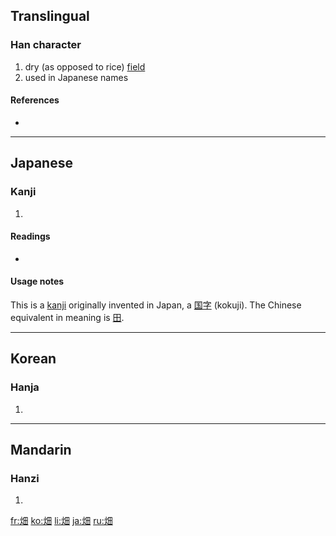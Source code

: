 ==Translingual==

===Han character===
{{Han char|rn=102|rad=田|as=04|sn=9|four=|canj=火田 (FW)|ids=⿰[[火]][[田]]}}

# dry (as opposed to rice) [[field]]
# used in Japanese names

====References====
* {{Han ref|kx=0760.341|dkj=21797|dj=1078.170|hdz=32195.110|uh=7551|ud=30033}}

----

==Japanese==

===Kanji===
{{ja-kanji|grade=3|rs=田04}}

# {{defn|Japanese}}

====Readings====
* {{ja-readings|on=|kun=[[はた]] (hata), [[はたけ]] (hatake)}}

====Usage notes====
This is a [[kanji]] originally invented in Japan, a [[国字]] (kokuji). The Chinese equivalent in meaning is [[田]].

----

==Korean==

===Hanja===
{{ko-hanja|hangeul=[[전]]|eumhun=|rv=jeon|mr=chŏn|y=cen}}

# {{defn|Korean}}

----

==Mandarin==

===Hanzi===
{{cmn-hanzi|pin=[[tián]] ([[tian2]])|wg=t'ien<sup>2</sup>}}

# {{defn|Mandarin}}

[[fr:畑]]
[[ko:畑]]
[[li:畑]]
[[ja:畑]]
[[ru:畑]]